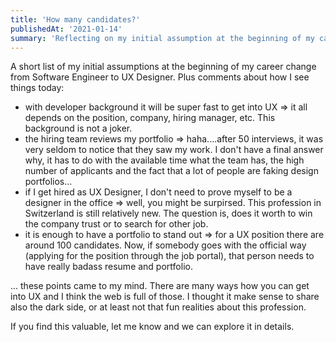 ```yaml
---
title: 'How many candidates?'
publishedAt: '2021-01-14'
summary: 'Reflecting on my initial assumption at the beginning of my career change.'
---
```


A short list of my initial assumptions at the beginning of my career change from Software Engineer to UX Designer. Plus comments about how I see things today:
- with developer background it will be super fast to get into UX => it all depends on the position, company, hiring manager, etc. This background is not a joker.
- the hiring team reviews my portfolio => haha....after 50 interviews, it was very seldom to notice that they saw my work. I don't have a final answer why, it has to do with the available time what the team has, the high number of applicants and the fact that a lot of people are faking design portfolios...
- if I get hired as UX Designer, I don't need to prove myself to be a designer in the office => well, you might be surpirsed. This profession in Switzerland is still relatively new. The question is, does it worth to win the company trust or to search for other job.
- it is enough to have a portfolio to stand out  => for a UX position there are around 100 candidates. Now, if somebody goes with the official way (applying for the position through the job portal), that person needs to have really badass resume and portfolio.

... these points came to my mind. There are many ways how you can get into UX and I think the web is full of those. I thought it make sense to share also the dark side, or at least not that fun realities about this profession. 

If you find this valuable, let me know and we can explore it in details.